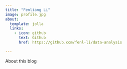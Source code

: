 ```yaml
---
title: "Fenliang Li"
image: profile.jpg
about:
  template: jolla
  links:
    - icon: github
      text: Github
      href: https://github.com/fenl-li/data-analysis

---
```


About this blog
